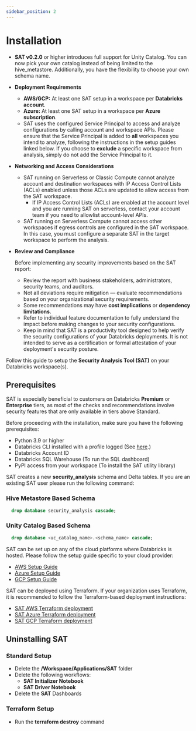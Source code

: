 ```yaml
---
sidebar_position: 2
---
```



# Installation

<Admonition type="note" title="Note">

* **SAT v0.2.0** or higher introduces full support for Unity Catalog. You can now pick your own catalog instead of being limited to the hive_metastore. Additionally, you have the flexibility to choose your own schema name.

* **Deployment Requirements**
  * **AWS/GCP:** At least one SAT setup in a workspace per **Databricks account**.
  * **Azure:** At least one SAT setup in a workspace per **Azure subscription**.
  * SAT uses the configured Service Principal to access and analyze configurations by calling account and workspace APIs. Please ensure that the Service Principal is added to **all** workspaces you intend to analyze, following the instructions in the setup guides linked below. If you choose to **exclude** a specific workspace from analysis, simply do not add the Service Principal to it. 
  
* **Networking and Access Considerations**

  * SAT running on Serverless or Classic Compute cannot analyze account and destination workspaces with IP Access Control Lists (ACLs) enabled unless those ACLs are updated to allow access from the SAT workspace.
    * If IP Access Control Lists (ACLs) are enabled at the account level and you are running SAT on serverless, contact your account team if you need to allowlist account-level APIs. 
  * SAT running on Serverless Compute cannot access other workspaces if egress controls are configured in the SAT workspace. In this case, you must configure a separate SAT in the target workspace to perform the analysis.

* **Review and Compliance**

  Before implementing any security improvements based on the SAT report:
    * Review the report with business stakeholders, administrators, security teams, and auditors.
    * Not all deviations require mitigation — evaluate recommendations based on your organizational security requirements.
    * Some recommendations may have **cost implications** or **dependency limitations**.
    * Refer to individual feature documentation to fully understand the impact before making changes to your security configurations.
    * Keep in mind that SAT is a productivity tool designed to help verify the security configurations of your Databricks deployments. It is not intended to serve as a certification or formal attestation of your deployment's security posture.

</Admonition>

Follow this guide to setup the **Security Analysis Tool (SAT)** on your Databricks workspace(s).

## Prerequisites

<Admonition type="note" title="Note">

SAT is especially beneficial to customers on Databricks **Premium** or **Enterprise** tiers,  as most of the checks and recommendations involve security features that are only available in tiers above Standard.

</Admonition>

Before proceeding with the installation, make sure you have the following prerequisites:

- Python 3.9 or higher
- Databricks CLI installed with a profile logged (See [here](https://docs.databricks.com/en/dev-tools/cli/install.html).)
- Databricks Account ID
- Databricks SQL Warehouse (To run the SQL dashboard)
- PyPI access from your workspace (To install the SAT utility library)



<Admonition type="note" title="Considerations">

SAT creates a new **security_analysis** schema and Delta tables. If you are an existing SAT user please run the following command:

### Hive Metastore Based Schema

```sql
  drop database security_analysis cascade;
```

### Unity Catalog Based Schema

```sql
  drop database <uc_catalog_name>.<schema_name> cascade;
```

</Admonition>

SAT can be set up on any of the cloud platforms where Databricks is hosted. Please follow the setup guide specific to your cloud provider:

- [AWS Setup Guide](./standard/aws.mdx)
- [Azure Setup Guide](./standard/azure.mdx)
- [GCP Setup Guide](./standard/gcp.mdx)

<Admonition type="note" title="Terraform Install">

SAT can be deployed using Terraform. If your organization uses Terraform, it is recommended to follow the Terraform-based deployment instructions: 


* [SAT AWS Terraform deployment](./terraform/aws.mdx) 
* [SAT Azure Terraform deployment](./terraform/azure.mdx) 
* [SAT GCP Terraform deployment](./terraform/gcp.mdx)

</Admonition>



## Uninstalling SAT
### Standard Setup
* Delete the **/Workspace/Applications/SAT** folder
* Delete the following workflows:
  * **SAT Initializer Notebook**
  * **SAT Driver Notebook**
* Delete the **SAT** Dashboards

### Terraform Setup
* Run the **terraform destroy** command